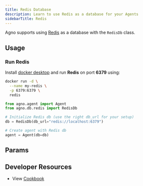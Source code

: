 ```yaml
---
title: Redis Database
description: Learn to use Redis as a database for your Agents
sidebarTitle: Redis
---
```


Agno supports using [Redis](https://redis.io/) as a database with the `RedisDb` class.

## Usage

### Run Redis

Install [docker desktop](https://docs.docker.com/desktop/install/mac-install/) and run **Redis** on port **6379** using:

```bash
docker run -d \
  --name my-redis \
  -p 6379:6379 \
  redis
```

```python redis_for_agent.py
from agno.agent import Agent
from agno.db.redis import RedisDb

# Initialize Redis db (use the right db_url for your setup)
db = RedisDb(db_url="redis://localhost:6379")

# Create agent with Redis db
agent = Agent(db=db)
```

## Params

<Snippet file="db-redis-params.mdx" />

## Developer Resources

- View [Cookbook](https://github.com/agno-agi/agno/tree/v2.0/cookbook/db/redis/redis_for_agent.py)
